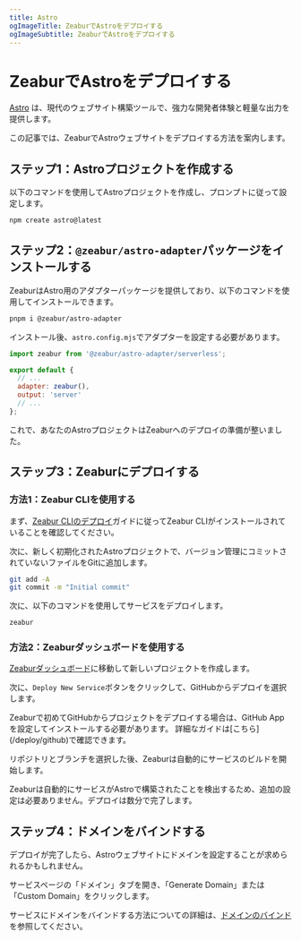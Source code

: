 ```yaml
---
title: Astro
ogImageTitle: ZeaburでAstroをデプロイする
ogImageSubtitle: ZeaburでAstroをデプロイする
---
```



# ZeaburでAstroをデプロイする

[Astro](https://astro.build/) は、現代のウェブサイト構築ツールで、強力な開発者体験と軽量な出力を提供します。

この記事では、ZeaburでAstroウェブサイトをデプロイする方法を案内します。

## ステップ1：Astroプロジェクトを作成する

以下のコマンドを使用してAstroプロジェクトを作成し、プロンプトに従って設定します。

```bash
npm create astro@latest
```

## ステップ2：`@zeabur/astro-adapter`パッケージをインストールする

ZeaburはAstro用のアダプターパッケージを提供しており、以下のコマンドを使用してインストールできます。

```bash
pnpm i @zeabur/astro-adapter
```

インストール後、`astro.config.mjs`でアダプターを設定する必要があります。

```javascript
import zeabur from '@zeabur/astro-adapter/serverless';

export default {
  // ...
  adapter: zeabur(),
  output: 'server'
  // ...
};
```

これで、あなたのAstroプロジェクトはZeaburへのデプロイの準備が整いました。

## ステップ3：Zeaburにデプロイする

### 方法1：Zeabur CLIを使用する

まず、[Zeabur CLIのデプロイ](../deploy/deploy-in-cli)ガイドに従ってZeabur CLIがインストールされていることを確認してください。

次に、新しく初期化されたAstroプロジェクトで、バージョン管理にコミットされていないファイルをGitに追加します。

```bash
git add -A
git commit -m "Initial commit"
```

次に、以下のコマンドを使用してサービスをデプロイします。

```bash
zeabur
```

### 方法2：Zeaburダッシュボードを使用する

[Zeaburダッシュボード](https://dash.zeabur.com)に移動して新しいプロジェクトを作成します。

次に、`Deploy New Service`ボタンをクリックして、GitHubからデプロイを選択します。

<Callout>
    Zeaburで初めてGitHubからプロジェクトをデプロイする場合は、GitHub Appを設定してインストールする必要があります。
    詳細なガイドは[こちら](/deploy/github)で確認できます。
</Callout>

リポジトリとブランチを選択した後、Zeaburは自動的にサービスのビルドを開始します。

Zeaburは自動的にサービスがAstroで構築されたことを検出するため、追加の設定は必要ありません。デプロイは数分で完了します。

## ステップ4：ドメインをバインドする

デプロイが完了したら、Astroウェブサイトにドメインを設定することが求められるかもしれません。

サービスページの「ドメイン」タブを開き、「Generate Domain」または「Custom Domain」をクリックします。

サービスにドメインをバインドする方法についての詳細は、[ドメインのバインド](/deploy/domain-binding)を参照してください。
